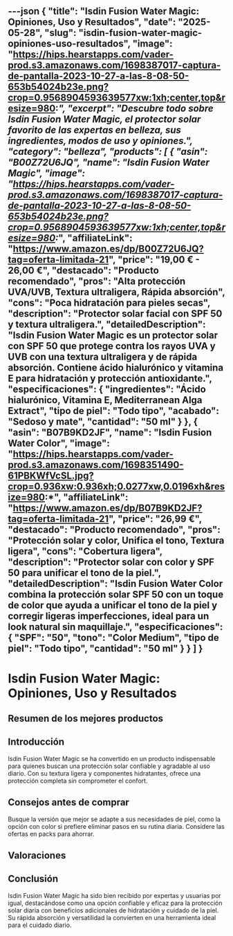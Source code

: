 ---json
{
  "title": "Isdin Fusion Water Magic: Opiniones, Uso y Resultados",
  "date": "2025-05-28",
  "slug": "isdin-fusion-water-magic-opiniones-uso-resultados",
  "image": "https://hips.hearstapps.com/vader-prod.s3.amazonaws.com/1698387017-captura-de-pantalla-2023-10-27-a-las-8-08-50-653b54024b23e.png?crop=0.9568904593639577xw:1xh;center,top&resize=980:*",
  "excerpt": "Descubre todo sobre Isdin Fusion Water Magic, el protector solar favorito de las expertas en belleza, sus ingredientes, modos de uso y opiniones.",
  "category": "belleza",
  "products": [
    {
      "asin": "B00Z72U6JQ",
      "name": "Isdin Fusion Water Magic",
      "image": "https://hips.hearstapps.com/vader-prod.s3.amazonaws.com/1698387017-captura-de-pantalla-2023-10-27-a-las-8-08-50-653b54024b23e.png?crop=0.9568904593639577xw:1xh;center,top&resize=980:*",
      "affiliateLink": "https://www.amazon.es/dp/B00Z72U6JQ?tag=oferta-limitada-21",
      "price": "19,00 € - 26,00 €",
      "destacado": "Producto recomendado",
      "pros": "Alta protección UVA/UVB, Textura ultraligera, Rápida absorción",
      "cons": "Poca hidratación para pieles secas",
      "description": "Protector solar facial con SPF 50 y textura ultraligera.",
      "detailedDescription": "Isdin Fusion Water Magic es un protector solar con SPF 50 que protege contra los rayos UVA y UVB con una textura ultraligera y de rápida absorción. Contiene ácido hialurónico y vitamina E para hidratación y protección antioxidante.",
      "especificaciones": {
        "ingredientes": "Ácido hialurónico, Vitamina E, Mediterranean Alga Extract",
        "tipo de piel": "Todo tipo",
        "acabado": "Sedoso y mate",
        "cantidad": "50 ml"
      }
    },
    {
      "asin": "B07B9KD2JF",
      "name": "Isdin Fusion Water Color",
      "image": "https://hips.hearstapps.com/vader-prod.s3.amazonaws.com/1698351490-61PBKWfVcSL.jpg?crop=0.936xw:0.936xh;0.0277xw,0.0196xh&resize=980:*",
      "affiliateLink": "https://www.amazon.es/dp/B07B9KD2JF?tag=oferta-limitada-21",
      "price": "26,99 €",
      "destacado": "Producto recomendado",
      "pros": "Protección solar y color, Unifica el tono, Textura ligera",
      "cons": "Cobertura ligera",
      "description": "Protector solar con color y SPF 50 para unificar el tono de la piel.",
      "detailedDescription": "Isdin Fusion Water Color combina la protección solar SPF 50 con un toque de color que ayuda a unificar el tono de la piel y corregir ligeras imperfecciones, ideal para un look natural sin maquillaje.",
      "especificaciones": {
        "SPF": "50",
        "tono": "Color Medium",
        "tipo de piel": "Todo tipo",
        "cantidad": "50 ml"
      }
    }
  ]
}
---


# Isdin Fusion Water Magic: Opiniones, Uso y Resultados

## Resumen de los mejores productos

<ProductRankingTable products={products} />

## Introducción

Isdin Fusion Water Magic se ha convertido en un producto indispensable para quienes buscan una protección solar confiable y agradable al uso diario. Con su textura ligera y componentes hidratantes, ofrece una protección completa sin comprometer el confort.

## Consejos antes de comprar

Busque la versión que mejor se adapte a sus necesidades de piel, como la opción con color si prefiere eliminar pasos en su rutina diaria. Considere las ofertas en packs para ahorrar.

## Valoraciones

<ProductDetailCard product={products[0]} />

<ProductDetailCard product={products[1]} />

## Conclusión

Isdin Fusion Water Magic ha sido bien recibido por expertas y usuarias por igual, destacándose como una opción confiable y eficaz para la protección solar diaria con beneficios adicionales de hidratación y cuidado de la piel. Su rápida absorción y versatilidad la convierten en una herramienta ideal para el cuidado diario.
